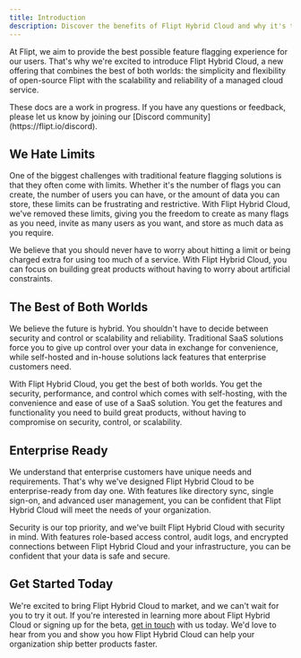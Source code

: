 ```yaml
---
title: Introduction
description: Discover the benefits of Flipt Hybrid Cloud and why it's the best choice for your organization
---
```


At Flipt, we aim to provide the best possible feature flagging experience for our users. That's why we're excited to introduce Flipt Hybrid Cloud, a new offering that combines the best of both worlds: the simplicity and flexibility of open-source Flipt with the scalability and reliability of a managed cloud service.

<Note>
  These docs are a work in progress. If you have any questions or feedback,
  please let us know by joining our [Discord
  community](https://flipt.io/discord).
</Note>

## We Hate Limits

One of the biggest challenges with traditional feature flagging solutions is that they often come with limits. Whether it's the number of flags you can create, the number of users you can have, or the amount of data you can store, these limits can be frustrating and restrictive. With Flipt Hybrid Cloud, we've removed these limits, giving you the freedom to create as many flags as you need, invite as many users as you want, and store as much data as you require.

We believe that you should never have to worry about hitting a limit or being charged extra for using too much of a service. With Flipt Hybrid Cloud, you can focus on building great products without having to worry about artificial constraints.

## The Best of Both Worlds

We believe the future is hybrid. You shouldn't have to decide between security and control or scalability and reliability. Traditional SaaS solutions force you to give up control over your data in exchange for convenience, while self-hosted and in-house solutions lack features that enterprise customers need.

With Flipt Hybrid Cloud, you get the best of both worlds. You get the security, performance, and control which comes with self-hosting, with the convenience and ease of use of a SaaS solution. You get the features and functionality you need to build great products, without having to compromise on security, control, or scalability.

## Enterprise Ready

We understand that enterprise customers have unique needs and requirements. That's why we've designed Flipt Hybrid Cloud to be enterprise-ready from day one. With features like directory sync, single sign-on, and advanced user management, you can be confident that Flipt Hybrid Cloud will meet the needs of your organization.

Security is our top priority, and we've built Flipt Hybrid Cloud with security in mind. With features role-based access control, audit logs, and encrypted connections between Flipt Hybrid Cloud and your infrastructure, you can be confident that your data is safe and secure.

## Get Started Today

We're excited to bring Flipt Hybrid Cloud to market, and we can't wait for you to try it out. If you're interested in learning more about Flipt Hybrid Cloud or signing up for the beta, [get in touch](https://tally.so/r/mV0zWM) with us today. We'd love to hear from you and show you how Flipt Hybrid Cloud can help your organization ship better products faster.
